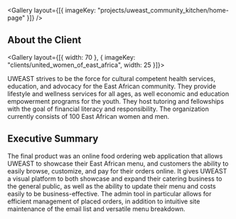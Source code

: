 
<Gallery layout={[{ imageKey: "projects/uweast_community_kitchen/home-page" }]} />

## About the Client

<Gallery layout={[{ width: 70 }, { imageKey: "clients/united_women_of_east_africa", width: 25 }]}>

UWEAST strives to be the force for cultural competent health services, education, and advocacy for the East African community. They provide lifestyle and wellness services for all ages, as well economic and education empowerment programs for the youth. They host tutoring and fellowships with the goal of financial literacy and responsibility. The organization currently consists of 100 East African women and men.

</Gallery>

## Executive Summary

The final product was an online food ordering web application that allows UWEAST to showcase their East African menu, and customers the ability to easily browse, customize, and pay for their orders online. It gives UWEAST a visual platform to both showcase and expand their catering business to the general public, as well as the ability to update their menu and costs easily to be business-effective. The admin tool in particular allows for efficient management of placed orders, in addition to intuitive site maintenance of the email list and versatile menu breakdown.

